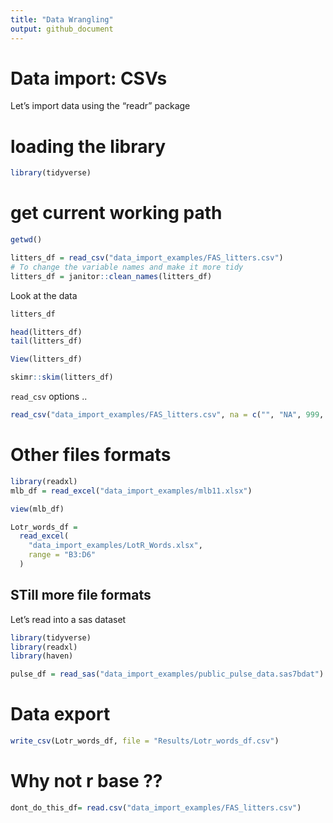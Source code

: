 ```yaml
---
title: "Data Wrangling"
output: github_document
---
```


# Data import: CSVs

Let's import data using the "readr" package



# loading the library
```r
library(tidyverse)

```

# get current working path
```r
getwd()
```

```r
litters_df = read_csv("data_import_examples/FAS_litters.csv")
# To change the variable names and make it more tidy
litters_df = janitor::clean_names(litters_df)
```


Look at the data

```r
litters_df

head(litters_df)
tail(litters_df)
```

```r
View(litters_df)

```

```r
skimr::skim(litters_df)
```


`read_csv` options ..

```r
read_csv("data_import_examples/FAS_litters.csv", na = c("", "NA", 999, 88))
```

# Other files formats
```r
library(readxl)
mlb_df = read_excel("data_import_examples/mlb11.xlsx")
```

```r
view(mlb_df)
```

```r
Lotr_words_df = 
  read_excel(
    "data_import_examples/LotR_Words.xlsx",
    range = "B3:D6"
  )
```

## STill more file formats
Let's read into a sas dataset

```r
library(tidyverse)
library(readxl)
library(haven)
```

```r
pulse_df = read_sas("data_import_examples/public_pulse_data.sas7bdat")

```

# Data export 

```r
write_csv(Lotr_words_df, file = "Results/Lotr_words_df.csv")
```


# Why not r base ??

```r
dont_do_this_df= read.csv("data_import_examples/FAS_litters.csv")
```






